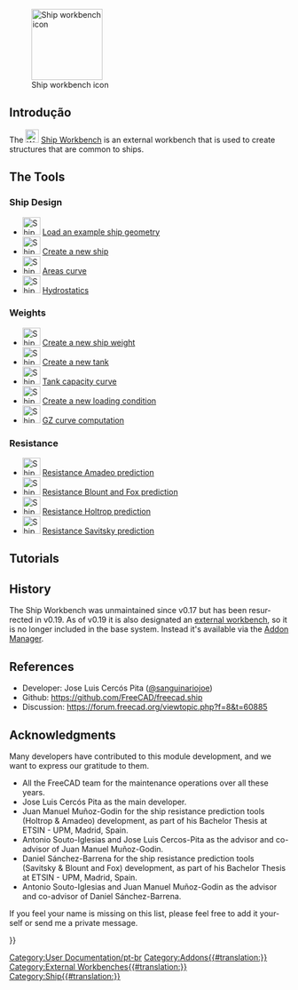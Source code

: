 <languages/>

<div lang="en" dir="ltr" class="mw-content-ltr">
[[Image:Workbench_Ship.svg|thumb|128px|Ship workbench icon]]
</div>

{{TOCright}}

<span id="Introduction"></span>
== Introdução ==

<div lang="en" dir="ltr" class="mw-content-ltr">
The [[Image:Workbench_Ship.svg|24px]] [[Ship_Workbench|Ship Workbench]] is an external workbench that is used to create structures that are common to ships.
</div>

<div lang="en" dir="ltr" class="mw-content-ltr">
== The Tools ==
</div>

<div lang="en" dir="ltr" class="mw-content-ltr">
===Ship Design===
</div>

<div lang="en" dir="ltr" class="mw-content-ltr">
* [[Image:Ship_LoadExample.svg|32px]] [[Ship_LoadExample|Load an example ship geometry]]
* [[Image:Ship_CreateShip.svg|32px]] [[Ship_CreateShip|Create a new ship]]
* [[Image:Ship_AreasCurve.svg|32px]] [[Ship_AreasCurve|Areas curve]]
* [[Image:Ship_Hydrostatics.svg|32px]] [[Ship_Hydrostatics|Hydrostatics]]
</div>

<div lang="en" dir="ltr" class="mw-content-ltr">
===Weights===
</div>

<div lang="en" dir="ltr" class="mw-content-ltr">
* [[Image:Ship_Weight.svg|32px]] [[Ship_Weight|Create a new ship weight]]
* [[Image:Ship_Tank.svg|32px]] [[Ship_Tank|Create a new tank]]
* [[Image:Ship_Capacity.svg|32px]] [[Ship_Capacity|Tank capacity curve]]
* [[Image:Ship_LoadCondition.svg|32px]] [[Ship_LoadCondition|Create a new loading condition]]
* [[Image:Ship_GZ.svg|32px]] [[Ship_GZ|GZ curve computation]]
</div>

<div lang="en" dir="ltr" class="mw-content-ltr">
===Resistance===
</div>

<div lang="en" dir="ltr" class="mw-content-ltr">
* [[Image:Ship_ResistanceAmadeo.svg|32px]] [[Ship_ResistanceAmadeo|Resistance Amadeo prediction]]
* [[Image:Ship_ResistanceBlountFox.svg|32px]] [[Ship_ResistanceBlountFox|Resistance Blount and Fox prediction]]
* [[Image:Ship_ResistanceHoltrop.svg|32px]] [[Ship_ResistanceHoltrop|Resistance Holtrop prediction]]
* [[Image:Ship_ResistanceSavitsky.svg|32px]] [[Ship_ResistanceSavitsky|Resistance Savitsky prediction]]
</div>

<div lang="en" dir="ltr" class="mw-content-ltr">
==Tutorials==
</div>

[[Category:User Documentation/pt-br]]

<div lang="en" dir="ltr" class="mw-content-ltr">
==History==
</div>

<div lang="en" dir="ltr" class="mw-content-ltr">
The Ship Workbench was unmaintained since v0.17 but has been resurrected in v0.19. As of v0.19 it is also designated an [[External_workbenches|external workbench]], so it is no longer included in the base system. Instead it's available via the [[Std_AddonMgr|Addon Manager]].
</div>

<div lang="en" dir="ltr" class="mw-content-ltr">
==References==
</div>

<div lang="en" dir="ltr" class="mw-content-ltr">
* Developer: Jose Luis Cercós Pita ([https://github.com/sanguinariojoe @sanguinariojoe])
* Github: https://github.com/FreeCAD/freecad.ship
* Discussion: https://forum.freecad.org/viewtopic.php?f=8&t=60885
</div>

<div lang="en" dir="ltr" class="mw-content-ltr">
==Acknowledgments==
</div>

<div lang="en" dir="ltr" class="mw-content-ltr">
Many developers have contributed to this module development, and we want to express our gratitude to them.
</div>

<div lang="en" dir="ltr" class="mw-content-ltr">
* All the FreeCAD team for the maintenance operations over all these years.
* Jose Luis Cercós Pita as the main developer.
* Juan Manuel Muñoz-Godin for the ship resistance prediction tools (Holtrop & Amadeo) development, as part of his Bachelor Thesis at ETSIN - UPM, Madrid, Spain.
* Antonio Souto-Iglesias and Jose Luis Cercos-Pita as the advisor and co-advisor of Juan Manuel Muñoz-Godin.
* Daniel Sánchez-Barrena for the ship resistance prediction tools (Savitsky & Blount and Fox) development, as part of his Bachelor Thesis at ETSIN - UPM, Madrid, Spain.
* Antonio Souto-Iglesias and Juan Manuel Muñoz-Godin as the advisor and co-advisor of Daniel Sánchez-Barrena.
</div>

<div lang="en" dir="ltr" class="mw-content-ltr">
If you feel your name is missing on this list, please feel free to add it yourself or send me a private message.
</div>


{{Userdocnavi{{#translation:}}}}
[[Category:Addons{{#translation:}}]]
[[Category:External Workbenches{{#translation:}}]]
[[Category:Ship{{#translation:}}]]